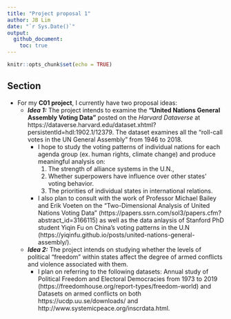 ```yaml
---
title: "Project proposal 1"
author: JB Lim
date: "`r Sys.Date()`"
output: 
  github_document:
    toc: true
---
```


```r
knitr::opts_chunk$set(echo = TRUE)
```

## Section

* For my **C01 project**, I currently have two proposal ideas:
  * ***Idea 1:*** The project intends to examine the **"United Nations General Assembly Voting Data"** posted on the *Harvard Dataverse* at https://dataverse.harvard.edu/dataset.xhtml?persistentId=hdl:1902.1/12379. The dataset examines all the "roll-call votes in the UN General Assembly" from 1946 to 2018.  
    * I hope to study the voting patterns of individual nations for each agenda group (ex. human rights, climate change) and produce meaningful analysis on: 
        1) The strength of alliance systems in the U.N.,
        2) Whether superpowers have influence over other states' voting behavior.  
        3) The priorities of individual states in international relations.
    * I also plan to consult with the work of Professor Michael Bailey and Erik Voeten on the "Two-Dimensional Analysis of United Nations Voting Data" (https://papers.ssrn.com/sol3/papers.cfm?abstract_id=3166115) as well as the data anlaysis of Stanford PhD student Yiqin Fu on China's voting patterns in the U.N (https://yiqinfu.github.io/posts/united-nations-general-assembly/).
  
  * ***Idea 2:*** The project intends on studying whether the levels of political "freedom" within states affect the degree of armed conflicts and violence associated with them.
    * I plan on referring to the following datasets: Annual study of Political Freedom and Electoral Democracies from 1973 to 2019 (https://freedomhouse.org/report-types/freedom-world) and Datasets on armed conflicts on both https://ucdp.uu.se/downloads/ and http://www.systemicpeace.org/inscrdata.html.
  
